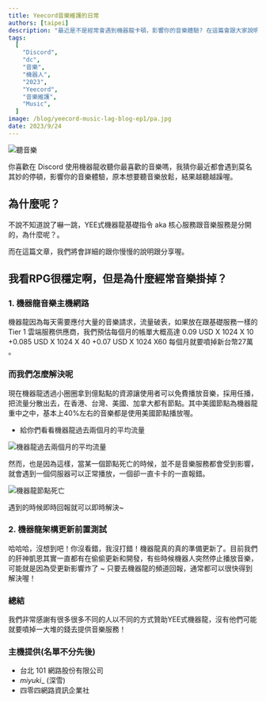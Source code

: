 ```yaml
---
title: Yeecord音樂維護的日常
authors: [taipei]
description: "最近是不是經常會遇到機器龍卡頓，影響你的音樂體驗? 在這篇會跟大家說明並解釋原因，順便分享一下心路歷程。"
tags:
  [
    "Discord",
    "dc",
    "音樂",
    "機器人",
    "2023",
    "Yeecord",
    "音樂維護",
    "Music",
  ]
image: /blog/yeecord-music-lag-blog-ep1/pa.jpg
date: 2023/9/24
---
```


![聽音樂](/blog/yeecord-music-lag-blog-ep1/pa.jpg)

你喜歡在 Discord 使用機器龍收聽你最喜歡的音樂嗎，我猜你最近都會遇到莫名其妙的停頓，影響你的音樂體驗，原本想要聽音樂放鬆，結果越聽越躁喔。

## 為什麼呢？

不說不知道說了嚇一跳，YEE式機器龍基礎指令 aka 核心服務跟音樂服務是分開的，為什麼呢？。

而在這篇文章，我們將會詳細的跟你慢慢的說明跟分享喔。

<Adsense />

## 我看RPG很穩定啊，但是為什麼經常音樂掛掉？

### 1. 機器龍音樂主機網路

機器龍因為每天需要應付大量的音樂請求，流量破表，如果放在跟基礎服務一樣的Tier 1 雲端服務供應商，我們預估每個月的帳單大概高達
0.09 USD X 1024 X 10 +0.085 USD X 1024 X 40 +0.07 USD X 1024 X60 
每個月就要噴掉新台幣27萬 。


### 而我們怎麼解決呢

現在機器龍透過小圈圈拿到億點點的資源讓使用者可以免費播放音樂，採用任播，把流量分散出去，在香港、台灣、美國、加拿大都有節點。其中美國節點為機器龍重中之中，基本上40%左右的音樂都是使用美國節點播放喔。

  - 給你們看看機器龍過去兩個月的平均流量

![機器龍過去兩個月的平均流量](/blog/yeecord-music-lag-blog-ep1/traffic_overall_2m.jpg)

然而，也是因為這樣，當某一個節點死亡的時候，並不是音樂服務都會受到影響，就會遇到一個伺服器可以正常播放，一個卻一直卡卡的一直報錯。

![機器龍節點死亡](/blog/yeecord-music-lag-blog-ep1/discord_feedback.jpg)

遇到的時候即時回報就可以即時解決~

### 2. 機器龍架構更新前置測試

哈哈哈，沒想到吧！你沒看錯，我沒打錯！機器龍真的真的準備更新了。目前我們的肝神凱恩其實一直都有在偷偷更新和開發，有些時候機器人突然停止播放音樂，可能就是因為受更新影響炸了 ~ 只要去機器龍的頻道回報，通常都可以很快得到解決喔！

### 總結

我們非常感謝有很多很多不同的人以不同的方式贊助YEE式機器龍，沒有他們可能就要噴掉一大堆的錢去提供音樂服務！

### 主機提供(名單不分先後)

- 台北 101 網路股份有限公司
- _miyuki__ (深雪)
- 四零四網路資訊企業社

<Adsense />